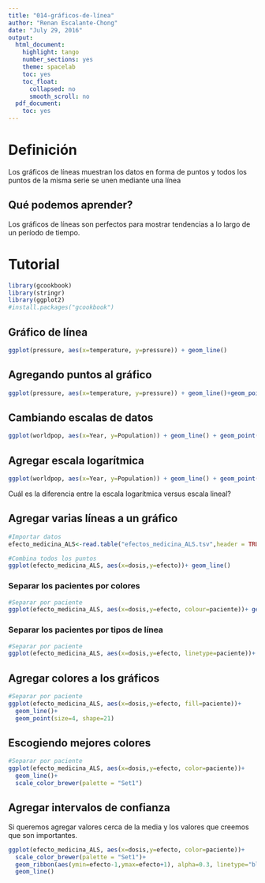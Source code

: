 ```yaml
---
title: "014-gráficos-de-línea"
author: "Renan Escalante-Chong"
date: "July 29, 2016"
output:
  html_document:
    highlight: tango
    number_sections: yes
    theme: spacelab
    toc: yes
    toc_float:
      collapsed: no
      smooth_scroll: no
  pdf_document:
    toc: yes
---
```


# Definición

Los gráficos de líneas muestran los datos en forma de puntos y todos los puntos de la misma serie se unen mediante una línea

## Qué podemos aprender?

Los gráficos de líneas son perfectos para mostrar tendencias a lo largo de un período de tiempo.

# Tutorial


```r
library(gcookbook)
library(stringr)
library(ggplot2)
#install.packages("gcookbook")
```

## Gráfico de línea

```r
ggplot(pressure, aes(x=temperature, y=pressure)) + geom_line()
```

## Agregando puntos al gráfico

```r
ggplot(pressure, aes(x=temperature, y=pressure)) + geom_line()+geom_point()
```

## Cambiando escalas de datos

```r
ggplot(worldpop, aes(x=Year, y=Population)) + geom_line() + geom_point()
```

## Agregar escala logarítmica

```r
ggplot(worldpop, aes(x=Year, y=Population)) + geom_line() + geom_point() +scale_y_log10()
```

Cuál es la diferencia entre la escala logarítmica versus escala lineal?

## Agregar varias líneas a un gráfico

```r
#Importar datos
efecto_medicina_ALS<-read.table("efectos_medicina_ALS.tsv",header = TRUE)

#Combina todos los puntos
ggplot(efecto_medicina_ALS, aes(x=dosis,y=efecto))+ geom_line()
```

### Separar los pacientes por colores

```r
#Separar por paciente
ggplot(efecto_medicina_ALS, aes(x=dosis,y=efecto, colour=paciente))+ geom_line()
```

### Separar los pacientes por tipos de línea

```r
#Separar por paciente
ggplot(efecto_medicina_ALS, aes(x=dosis,y=efecto, linetype=paciente))+ geom_line()
```

## Agregar colores a los gráficos

```r
#Separar por paciente
ggplot(efecto_medicina_ALS, aes(x=dosis,y=efecto, fill=paciente))+ 
  geom_line()+
  geom_point(size=4, shape=21) 
```

## Escogiendo mejores colores

```r
#Separar por paciente
ggplot(efecto_medicina_ALS, aes(x=dosis,y=efecto, color=paciente))+ 
  geom_line()+
  scale_color_brewer(palette = "Set1")

```

## Agregar intervalos de confianza

Si queremos agregar valores cerca de la media y los valores que creemos que son importantes.

```r
ggplot(efecto_medicina_ALS, aes(x=dosis,y=efecto, color=paciente))+ 
  scale_color_brewer(palette = "Set1")+
  geom_ribbon(aes(ymin=efecto-1,ymax=efecto+1), alpha=0.3, linetype="blank")+
  geom_line()

```



